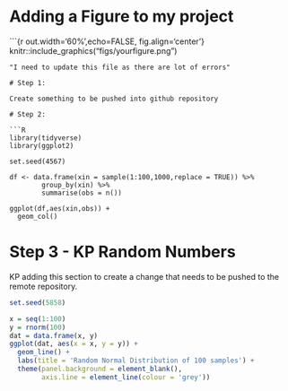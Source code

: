 # Adding a Figure to my project
```{r out.width='60%',echo=FALSE, fig.align='center'} knitr::include_graphics("figs/yourfigure.png")

```
"I need to update this file as there are lot of errors"

# Step 1:

Create something to be pushed into github repository

# Step 2:

```R

library(tidyverse)
library(ggplot2)

set.seed(4567)

df <- data.frame(xin = sample(1:100,1000,replace = TRUE)) %>%
        group_by(xin) %>%
        summarise(obs = n())

ggplot(df,aes(xin,obs)) +
  geom_col()

```

# Step 3 - KP Random Numbers

KP adding this section to create a change that needs to be pushed to the remote repository. 

```r

set.seed(5858)

x = seq(1:100) 
y = rnorm(100) 
dat = data.frame(x, y) 
ggplot(dat, aes(x = x, y = y)) + 
  geom_line() +
  labs(title = 'Random Normal Distribution of 100 samples') +
  theme(panel.background = element_blank(),
        axis.line = element_line(colour = 'grey'))

```